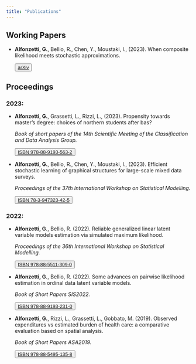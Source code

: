 ```yaml
---
title: "Publications"
---
```

## Working Papers
- **Alfonzetti, G.**, Bellio, R., Chen, Y., Moustaki, I., (2023). When composite likelihood meets stochastic approximations. <p><button type="button" class="btn btn-outline-primary">[arXiv](https://arxiv.org/abs/2310.04165)</button>

## Proceedings
### 2023:
- **Alfonzetti, G.**, Grassetti, L., Rizzi, L., (2023). Propensity towards master's degree: choices of northern students after bas? <p class="text-primary">*Book of short papers of the 14th Scientific Meeting of the Classification and Data Analysis Group.*<p><button type="button" class="btn btn-outline-primary">[ISBN 978-88-9193-563-2](https://air.uniud.it/handle/11390/1262890)</button>

- **Alfonzetti, G.**, Bellio, R., Chen, Y., Moustaki, I., (2023). Efficient stochastic learning of graphical structures for large-scale mixed data surveys. <p class="text-primary">*Proceedings of the 37th International Workshop on Statistical Modelling.*<p>
<button type="button" class="btn btn-outline-primary">[ISBN 78-3-947323-42-5](https://iwsm2023.statistik.tu-dortmund.de/storages/iwsm2023-statistik/r/dokumente/IWSM_2023_Conference_Proceedings.pdf)</button>

### 2022:
- **Alfonzetti, G.**, Bellio, R. (2022). Reliable generalized linear latent variable models estimation via simulated maximum likelihood. <p class="text-primary">*Proceedings of the 36th International Workshop on Statistical Modelling.*<p>
<button type="button" class="btn btn-outline-primary">[ISBN 978-88-5511-309-0](https://www.openstarts.units.it/handle/10077/33740)</button>

- **Alfonzetti, G.**, Bellio, R. (2022). Some advances on pairwise likelihood estimation in ordinal data latent variable models. <p class="text-primary">*Book of Short Papers SIS2022.*<p>
<button type="button" class="btn btn-outline-primary">[ISBN  978-88-9193-231-0](https://it.pearson.com/docenti/universita/partnership/sis.html)</button>

- **Alfonzetti, G.**, Rizzi, L., Grassetti, L., Gobbato, M. (2019). Observed expenditures vs estimated burden of health care: a comparative evaluation based on spatial analysis. <p class="text-primary">*Book of Short Papers ASA2019.*<p>
<button type="button" class="btn btn-outline-primary">[ISBN  978-88-5495-135-8](https://air.uniud.it/handle/11390/1168519?mode=complete)</button>
